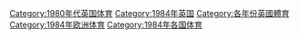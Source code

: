 [[Category:1980年代英国体育|Category:1980年代英国体育]]
[[Category:1984年英国|Category:1984年英国]]
[[Category:各年份英國體育|Category:各年份英國體育]]
[[Category:1984年欧洲体育|Category:1984年欧洲体育]]
[[Category:1984年各国体育|Category:1984年各国体育]]